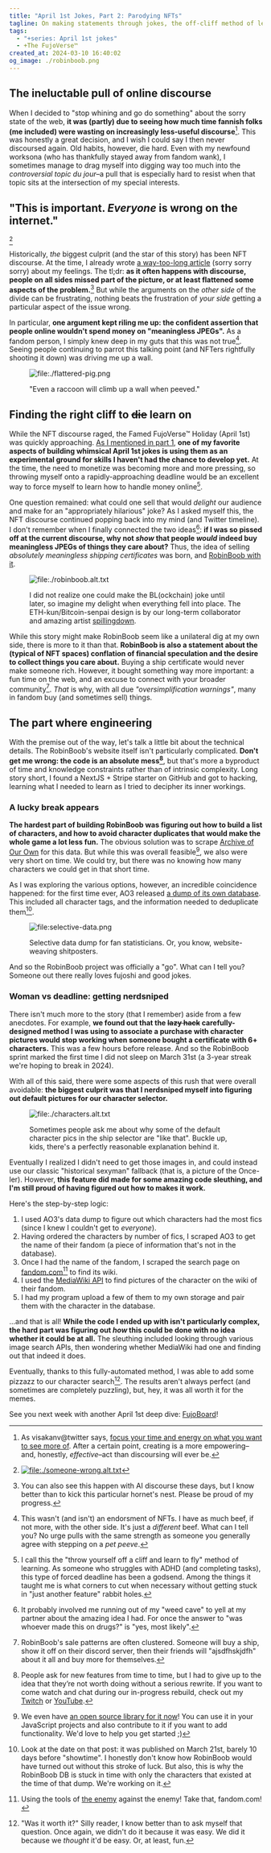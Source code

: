 ```yaml
---
title: "April 1st Jokes, Part 2: Parodying NFTs"
tagline: On making statements through jokes, the off-cliff method of learning, and lucky breaks.
tags:
  - "+series: April 1st jokes"
  - +The FujoVerse™
created_at: 2024-03-10 16:40:02
og_image: ./robinboob.png
---
```



## The ineluctable pull of online discourse

When I decided to "stop whining and go do something" about the sorry state of
the web, **it was (partly) due to seeing how much time fannish folks (me
included) were wasting on increasingly less-useful discourse**[^-1]. This was
honestly a great decision, and I wish I could say I then never discoursed again.
Old habits, however, die hard. Even with my newfound worksona (who has
thankfully stayed away from fandom wank), I sometimes manage to drag myself into
digging way too much into the _controversial topic du jour_–a pull that is
especially hard to resist when that topic sits at the intersection of my special
interests.

## "This is important. _Everyone_ is wrong on the internet."

[^0]

Historically, _the_ biggest culprit (and the star of this story) has been NFT
discourse. At the time, I already wrote [a way-too-long
article](/posts/the-fight-for-the-open-web) (sorry sorry sorry) about my
feelings. The tl;dr: **as it often happens with discourse, people on all sides
missed part of the picture, or at least flattened some aspects of the
problem.**[^0_5] But while the arguments on the _other side_ of the divide can
be frustrating, nothing beats the frustration of _your side_ getting a
particular aspect of the issue wrong.

In particular, **one argument kept riling me up: the confident assertion that
people online wouldn't spend money on "meaningless JPEGs".** As a fandom person,
I simply knew deep in my guts that this was not true[^1]. Seeing people
continuing to parrot this talking point (and NFTers rightfully shooting it down)
was driving me up a wall.

<figure>

![file:./flattered-pig.png](./flattered-pig.png)

<figcaption>

"Even a raccoon will climb up a wall when peeved."

</figcaption>
</figure>

## Finding the right cliff to ~~die~~ learn on

While the NFT discourse raged, the Famed FujoVerse™ Holiday (April 1st) was
quickly approaching. [As I mentioned in part
1](/posts/april-1st-tradition-part-1), **one of my favorite aspects of building
whimsical April 1st jokes is using them as an experimental ground for skills I
haven't had the chance to develop yet.** At the time, the need to monetize was
becoming more and more pressing, so throwing myself onto a rapidly-approaching
deadline would be an excellent way to force myself to learn how to handle money
online[^2].

One question remained: what could one sell that would _delight_ our audience and
make for an "appropriately hilarious" joke? As I asked myself this, the NFT
discourse continued popping back into my mind (and Twitter timeline). I don't
remember when I finally connected the two ideas[^2_5]: **if I was so pissed off
at the current discourse, why not _show_ that people _would_ indeed buy
meaningless JPEGs of things they care about?** Thus, the idea of selling
_absolutely meaningless shipping certificates_ was born, and [RobinBoob with
it](https://www.robinboob.com).

<figure>

![file:./robinboob.alt.txt](./robinboob.png)

<figcaption>

I did not realize one could make the BL(ockchain) joke until later, so imagine
my delight when everything fell into place. The ETH-kun/Bitcoin-senpai design is
by our long-term collaborator and amazing artist
[spillingdown](https://www.fujoweb.dev/team/spillingdown).

</figcaption>
</figure>

While this story might make RobinBoob seem like a unilateral dig at my own side,
there is more to it than that. **RobinBoob is also a statement about the
(typical of NFT spaces) conflation of financial speculation and the desire to
collect things you care about.** Buying a ship certificate would never make
someone rich. However, it bought something way more important: a fun time on the
web, and an excuse to connect with your broader community[^3]. _That_ is why,
with all due _"oversimplification warnings"_, many in fandom buy (and sometimes
sell) things.

## The part where engineering

With the premise out of the way, let's talk a little bit about the technical
details. The RobinBoob's website itself isn't particularly complicated. **Don't get
me wrong: the code is an absolute mess[^3_5]**, but that's more a byproduct of
time and knowledge constraints rather than of intrinsic complexity. Long story
short, I found a NextJS + Stripe starter on GitHub and got to hacking, learning
what I needed to learn as I tried to decipher its inner workings.

### A lucky break appears

**The hardest part of building RobinBoob was figuring out how to build a list of
characters, and how to avoid character duplicates that would make the whole game
a lot less fun.** The obvious solution was to scrape [Archive of Our
Own](https://archiveofourown.org) for this data. But while this was overall
feasible[^3_7], we also were very short on time. We could try, but there was no
knowing how many characters we could get in that short time.

As I was exploring the various options, however, an incredible coincidence
happened: for the first time ever, AO3 released [a dump of its own
database](https://archiveofourown.org/admin_posts/18804). This included all
character tags, and the information needed to deduplicate them[^4].

<figure>

![file:selective-data.png](./selective-data.png)

<figcaption>

Selective data dump for fan statisticians. Or, you know, website-weaving shitposters.

</figcaption>
</figure>

And so the RobinBoob project was officially a "go". What can I tell you? Someone
out there really loves fujoshi and good jokes.

### Woman vs deadline: getting nerdsniped

There isn't much more to the story (that I remember) aside from a few
anecdotes. For example, **we found out that the ~~lazy hack~~ carefully-designed
method I was using to associate a purchase with character pictures would stop
working when someone bought a certificate with 6+ characters.** This was a few hours
before release. And so the RobinBoob sprint marked the first time I did not sleep
on March 31st (a 3-year streak we're hoping to break in 2024).

With all of this said, there were some aspects of this rush that were overall
avoidable: **the biggest culprit was that I nerdsniped myself into figuring out default
pictures for our character selector.**

<figure>

![file:./characters.alt.txt](./characters.png)

<figcaption>

Sometimes people ask me about why some of the default character pics in the ship selector
are "like that". Buckle up, kids, there's a perfectly reasonable explanation behind it.

</figcaption>
</figure>

Eventually I realized I didn't need to get those images in, and could instead
use our classic "historical sexyman" fallback (that is, a picture of the
Once-ler). However, **this feature did made for some amazing code sleuthing, and
I'm still proud of having figured out how to makes it work.**

Here's the step-by-step logic:

1. I used AO3's data dump to figure out which characters had the most fics (since
   I knew I couldn't get to _everyone_).
2. Having ordered the characters by number of fics, I scraped AO3 to get the name of
   their fandom (a piece of information that's not in the database).
3. Once I had the name of the fandom, I scraped the search page on
   [fandom.com](https://www.fandom.com/)[^5] to find its wiki.
4. I used the [MediaWiki API](https://www.mediawiki.org/wiki/API:Main_page) to
   find pictures of the character on the wiki of their fandom.
5. I had my program upload a few of them to my own storage and pair them with the
   character in the database.

...and that is all! **While the code I ended up with isn't particularly complex,
the hard part was figuring out _how_ this could be done with no idea whether it
could be at all.** The sleuthing included looking through various image search
APIs, then wondering whether MediaWiki had one and finding out that indeed it
does.

Eventually, thanks to this fully-automated method, I was able to add some
pizzazz to our character search[^6]. The results aren't always perfect (and
sometimes are completely puzzling), but, hey, it was all worth it for the memes.

See you next week with another April 1st deep dive: [FujoBoard](https://fujoboard.com)!

[^-1]:
    As visakanv@twitter says, [focus your time and energy on what you want to
    see more of](https://x.com/visakanv/status/1324978566455468035?s=20). After
    a certain point, creating is a more empowering–and, honestly,
    _effective_–act than discoursing will ever be.

[^0]: [![file:./someone-wrong.alt.txt](./someone-wrong.png)](https://xkcd.com/386/)
[^0_5]:
    You can also see this happen with AI discourse these days, but I know
    better than to kick this particular hornet's nest. Please be proud of my
    progress.

[^1]:
    This wasn't (and isn't) an endorsment of NFTs. I have as much beef, if not
    more, with the other side. It's just a _different_ beef. What can I tell
    you? No urge pulls with the same strength as someone you generally agree
    with stepping on a _pet peeve_.

[^2]:
    I call this the "throw yourself off a cliff and learn to fly" method of
    learning. As someone who struggles with ADHD (and completing tasks), this
    type of forced deadline has been a godsend. Among the things it taught me is
    what corners to cut when necessary without getting stuck in "just another
    feature" rabbit holes.

[^2_5]:
    It probably involved me running out of my "weed cave" to yell at my
    partner about the amazing idea I had. For once the answer to "was whoever
    made this on drugs?" is "yes, most likely".

[^3]:
    RobinBoob's sale patterns are often clustered. Someone will buy a ship,
    show it off on their discord server, then their friends will "ajsdfhskjdfh"
    about it all and buy more for themselves.

[^3_5]:
    People ask for new features from time to time, but I had to give up to the
    idea that they’re not worth doing without a serious rewrite. If you want to
    come watch and chat during our in-progress rebuild, check out my
    [Twitch](https://www.twitch.tv/essentialrandomness) or
    [YouTube](https://www.youtube.com/channel/UCI_NX0PeoiWiMsHIFH0TBsw).

[^3_7]:
    We even have [an open source library for it
    now](https://github.com/Fandom-Coders/AO3.js)! You can use it in your
    JavaScript projects and also contribute to it if you want to add
    functionality. We'd love to help you get started ;)

[^4]:
    Look at the date on that post: it was published on March 21st, barely 10
    days before "showtime". I honestly don't know how RobinBoob would have
    turned out without this stroke of luck. But also, this is why the
    RobinBoob DB is stuck in time with only the characters that existed at the
    time of that dump. We're working on it.

[^5]:
    Using the tools of [the enemy](https://www.youtube.com/watch?v=qcfuA_UAz3I)
    against the enemy! Take that, fandom.com!

[^6]:
    "Was it worth it?" Silly reader, I know better than to ask myself that
    question. Once again, we didn't do it because it was easy. We did it because
    we _thought_ it'd be easy. Or, at least, fun.

<style>
  {`
    img {
      padding-block: 0!important;
      border: 1px solid #bbb;
      width: calc(70% - 8px);
    }
    img + img {
      margin-top: 20px;
    }
    figure {
        text-align: center;
    }
    figcaption {
        margin-top: 5px;
        text-size: small;
        color: gray;
        width: calc(70% - 8px);
        margin: 0 auto;
    }
`}
</style>
